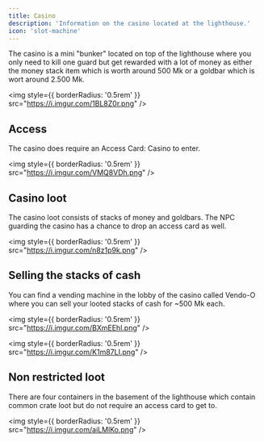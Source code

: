 ```yaml
---
title: Casino
description: 'Information on the casino located at the lighthouse.'
icon: 'slot-machine'
---
```


<div style={{ overflow: 'hidden' }}>

The casino is a mini "bunker" located on top of the lighthouse where you only need to kill one guard but get rewarded with a lot of money as either the money stack item which is worth around 500 Mk or a goldbar which is wort around 2.500 Mk.

<img
  style={{ borderRadius: '0.5rem' }}
  src="https://i.imgur.com/1BL8Z0r.png"
/>

## Access

The casino does require an Access Card: Casino to enter.

<img
  style={{ borderRadius: '0.5rem' }}
  src="https://i.imgur.com/VMQ8VDh.png"
/>

## Casino loot

The casino loot consists of stacks of money and goldbars. The NPC guarding the casino has a chance to drop an access card as well.

<img
  style={{ borderRadius: '0.5rem' }}
  src="https://i.imgur.com/n8z1p9k.png"
/>

## Selling the stacks of cash

You can find a vending machine in the lobby of the casino called Vendo-O where you can sell your looted stacks of cash for ~500 Mk each.

<img
  style={{ borderRadius: '0.5rem' }}
  src="https://i.imgur.com/BXmEEhl.png"
/>

<img
  style={{ borderRadius: '0.5rem' }}
  src="https://i.imgur.com/K1m87LI.png"
/>

## Non restricted loot

There are four containers in the basement of the lighthouse which contain common crate loot but do not require an access card to get to.

<img
  style={{ borderRadius: '0.5rem' }}
  src="https://i.imgur.com/aiLMlKo.png"
/>

</div>